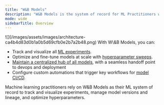 ```yaml
---
title: "W&B Models"
description: "W&B Models is the system of record for ML Practitioners who want to organize their models, boost productivity and collaboration, and deliver production ML at scale."
mode: wide
sidebarTitle: Overview
---
```


<Frame>
  ![](/images/assets/images/architecture-ca4b4d83d0b1a0b5d69cfb0e2b7a2b48.png)
</Frame>
With W\&B Models, you can:

* Track and visualize all [ML experiments](/guides/track).
* Optimize and fine-tune models at scale with [hyperparameter sweeps](/guides/sweeps).
* [Maintain a centralized hub of all models](/guides/model_registry), with a seamless handoff point to devops and deployment
* Configure custom automations that trigger key workflows for [model CI/CD](/guides/model_registry/model-registry-automations).

Machine learning practitioners rely on W\&B Models as their ML system of record to track and visualize experiments, manage model versions and lineage, and optimize hyperparameters.
